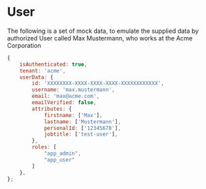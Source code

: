 
<Meta title="Data/User" />

# User

The following is a set of mock data, to emulate the supplied data by authorized User called Max Mustermann, who works at the Acme Corporation

```js
{
    isAuthenticated: true,
    tenant: 'acme',
    userData: {
        id: 'XXXXXXXX-XXXX-XXXX-XXXX-XXXXXXXXXXXX',
        username: 'max.mustermann',
        email: 'max@acme.com',
        emailVerified: false,
        attributes: {
            firstname: ['Max'],
            lastname: ['Mustermann'],
            personalId: ['12345678'],
            jobtitle: ['test-user'],
        },
        roles: [
            "app_admin",
            "app_user"
        ]
    },
};
```
